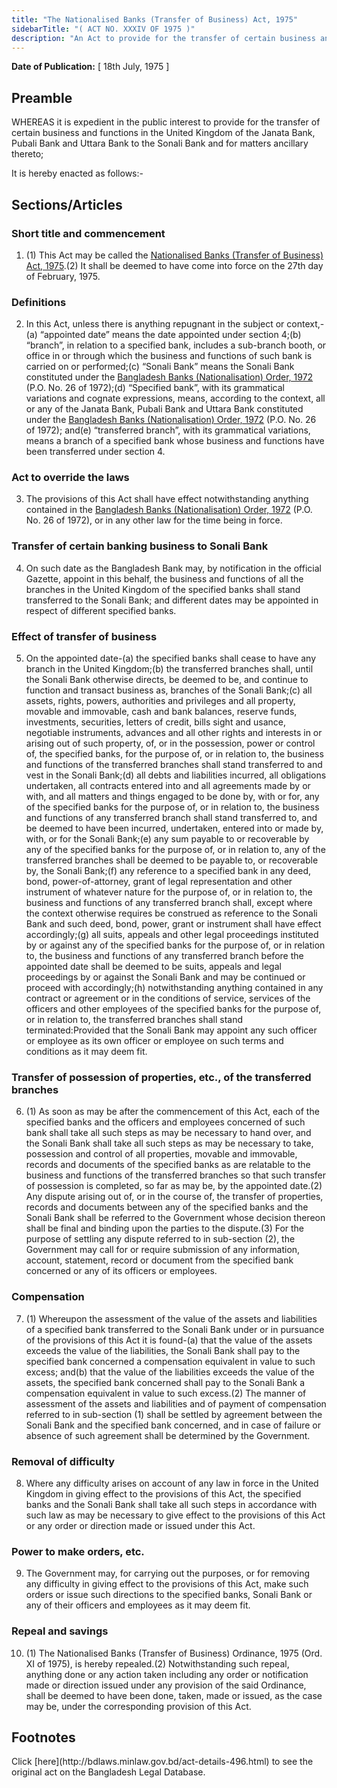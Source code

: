 ```yaml
---
title: "The Nationalised Banks (Transfer of Business) Act, 1975"
sidebarTitle: "( ACT NO. XXXIV OF 1975 )"
description: "An Act to provide for the transfer of certain business and functions of specified banks to the Sonali Bank."
---
```


**Date of Publication:** [ 18th July, 1975 ]

## Preamble

WHEREAS it is expedient in the public interest to provide for the transfer of certain business and functions in the United Kingdom of the Janata Bank, Pubali Bank and Uttara Bank to the Sonali Bank and for matters ancillary thereto;

It is hereby enacted as follows:-

## Sections/Articles

### Short title and commencement

1. (1) This Act may be called the [Nationalised Banks (Transfer of Business) Act, 1975](/laws/volume-19/act-496 "Nationalised Banks (Transfer of Business) Act, 1975").(2) It shall be deemed to have come into force on the 27th day of February, 1975.

### Definitions

2. In this Act, unless there is anything repugnant in the subject or context,-(a) “appointed date” means the date appointed under section 4;(b) “branch”, in relation to a specified bank, includes a sub-branch booth, or office in or through which the business and functions of such bank is carried on or performed;(c) “Sonali Bank” means the Sonali Bank constituted under the [Bangladesh Banks (Nationalisation) Order, 1972](/laws/volume-15/act-377 "Bangladesh Banks (Nationalisation) Order, 1972 ") (P.O. No. 26 of 1972);(d) “Specified bank”, with its grammatical variations and cognate expressions, means, according to the context, all or any of the Janata Bank, Pubali Bank and Uttara Bank constituted under the [Bangladesh Banks (Nationalisation) Order, 1972](/laws/volume-15/act-377 "Bangladesh Banks (Nationalisation) Order, 1972 ") (P.O. No. 26 of 1972); and(e) “transferred branch”, with its grammatical variations, means a branch of a specified bank whose business and functions have been transferred under section 4.

### Act to override the laws

3. The provisions of this Act shall have effect notwithstanding anything contained in the [Bangladesh Banks (Nationalisation) Order, 1972](/laws/volume-15/act-377 "Bangladesh Banks (Nationalisation) Order, 1972 ") (P.O. No. 26 of 1972), or in any other law for the time being in force.

### Transfer of certain banking business to Sonali Bank

4. On such date as the Bangladesh Bank may, by notification in the official Gazette, appoint in this behalf, the business and functions of all the branches in the United Kingdom of the specified banks shall stand transferred to the Sonali Bank; and different dates may be appointed in respect of different specified banks.

### Effect of transfer of business

5. On the appointed date-(a) the specified banks shall cease to have any branch in the United Kingdom;(b) the transferred branches shall, until the Sonali Bank otherwise directs, be deemed to be, and continue to function and transact business as, branches of the Sonali Bank;(c) all assets, rights, powers, authorities and privileges and all property, movable and immovable, cash and bank balances, reserve funds, investments, securities, letters of credit, bills sight and usance, negotiable instruments, advances and all other rights and interests in or arising out of such property, of, or in the possession, power or control of, the specified banks, for the purpose of, or in relation to, the business and functions of the transferred branches shall stand transferred to and vest in the Sonali Bank;(d) all debts and liabilities incurred, all obligations undertaken, all contracts entered into and all agreements made by or with, and all matters and things engaged to be done by, with or for, any of the specified banks for the purpose of, or in relation to, the business and functions of any transferred branch shall stand transferred to, and be deemed to have been incurred, undertaken, entered into or made by, with, or for the Sonali Bank;(e) any sum payable to or recoverable by any of the specified banks for the purpose of, or in relation to, any of the transferred branches shall be deemed to be payable to, or recoverable by, the Sonali Bank;(f) any reference to a specified bank in any deed, bond, power-of-attorney, grant of legal representation and other instrument of whatever nature for the purpose of, or in relation to, the business and functions of any transferred branch shall, except where the context otherwise requires be construed as reference to the Sonali Bank and such deed, bond, power, grant or instrument shall have effect accordingly;(g) all suits, appeals and other legal proceedings instituted by or against any of the specified banks for the purpose of, or in relation to, the business and functions of any transferred branch before the appointed date shall be deemed to be suits, appeals and legal proceedings by or against the Sonali Bank and may be continued or proceed with accordingly;(h) notwithstanding anything contained in any contract or agreement or in the conditions of service, services of the officers and other employees of the specified banks for the purpose of, or in relation to, the transferred branches shall stand terminated:Provided that the Sonali Bank may appoint any such officer or employee as its own officer or employee on such terms and conditions as it may deem fit.

### Transfer of possession of properties, etc., of the transferred branches

6. (1) As soon as may be after the commencement of this Act, each of the specified banks and the officers and employees concerned of such bank shall take all such steps as may be necessary to hand over, and the Sonali Bank shall take all such steps as may be necessary to take, possession and control of all properties, movable and immovable, records and documents of the specified banks as are relatable to the business and functions of the transferred branches so that such transfer of possession is completed, so far as may be, by the appointed date.(2) Any dispute arising out of, or in the course of, the transfer of properties, records and documents between any of the specified banks and the Sonali Bank shall be referred to the Government whose decision thereon shall be final and binding upon the parties to the dispute.(3) For the purpose of settling any dispute referred to in sub-section (2), the Government may call for or require submission of any information, account, statement, record or document from the specified bank concerned or any of its officers or employees.

### Compensation

7. (1) Whereupon the assessment of the value of the assets and liabilities of a specified bank transferred to the Sonali Bank under or in pursuance of the provisions of this Act it is found-(a) that the value of the assets exceeds the value of the liabilities, the Sonali Bank shall pay to the specified bank concerned a compensation equivalent in value to such excess; and(b) that the value of the liabilities exceeds the value of the assets, the specified bank concerned shall pay to the Sonali Bank a compensation equivalent in value to such excess.(2) The manner of assessment of the assets and liabilities and of payment of compensation referred to in sub-section (1) shall be settled by agreement between the Sonali Bank and the specified bank concerned, and in case of failure or absence of such agreement shall be determined by the Government.

### Removal of difficulty

8. Where any difficulty arises on account of any law in force in the United Kingdom in giving effect to the provisions of this Act, the specified banks and the Sonali Bank shall take all such steps in accordance with such law as may be necessary to give effect to the provisions of this Act or any order or direction made or issued under this Act.

### Power to make orders, etc.

9. The Government may, for carrying out the purposes, or for removing any difficulty in giving effect to the provisions of this Act, make such orders or issue such directions to the specified banks, Sonali Bank or any of their officers and employees as it may deem fit.

### Repeal and savings

10. (1) The Nationalised Banks (Transfer of Business) Ordinance, 1975 (Ord. XI of 1975), is hereby repealed.(2) Notwithstanding such repeal, anything done or any action taken including any order or notification made or direction issued under any provision of the said Ordinance, shall be deemed to have been done, taken, made or issued, as the case may be, under the corresponding provision of this Act.

## Footnotes

<Note>
  Click [here](http://bdlaws.minlaw.gov.bd/act-details-496.html) to see the original act on the Bangladesh Legal Database.
</Note>
